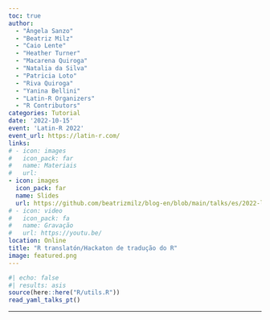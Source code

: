 ```yaml
---
toc: true
author: 
  - "Ángela Sanzo"
  - "Beatriz Milz"
  - "Caio Lente"
  - "Heather Turner"
  - "Macarena Quiroga"
  - "Natalia da Silva"
  - "Patricia Loto"
  - "Riva Quiroga"
  - "Yanina Bellini"
  - "Latin-R Organizers"
  - "R Contributors"
categories: Tutorial
date: '2022-10-15'
event: 'Latin-R 2022'
event_url: https://latin-r.com/
links:
# - icon: images
#   icon_pack: far
#   name: Materiais
#   url: 
- icon: images
  icon_pack: far
  name: Slides
  url: https://github.com/beatrizmilz/blog-en/blob/main/talks/es/2022-latinr-translaton/slides_translaton.pdf
# - icon: video
#   icon_pack: fa
#   name: Gravação
#   url: https://youtu.be/
location: Online
title: "R translatón/Hackaton de tradução do R"
image: featured.png
---
```


```r
#| echo: false
#| results: asis
source(here::here("R/utils.R"))
read_yaml_talks_pt()
```

------------------------------------------------------------------------
